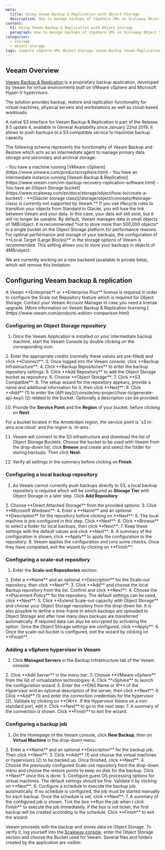 ```yaml
---
meta:
  title: Using Veeam Backup & Replication with Object Storage
  description: How to manage backups of vSpehere VMs on Scaleway Object Storage with Veeam Backup & Replication
content:
  h1: Using Veeam Backup & Replication with Object Storage
  paragraph: How to manage backups of vSpehere VMs on Scaleway Object Storage with Veeam Backup & Replication
categories: 
  - storage
  - object-storage
tags: compute vSphere-VMs Object-Storage Veeam-Backup Veeam-Replication backups
---
```



## Veeam Overview

[Veeam Backup & Replication](https://www.veeam.com/vm-backup-recovery-replication-software.html) is a proprietary backup application, developed by Veeam for virtual environments built on VMware vSphere and Microsoft Hyper-V hypervisors.

The solution provides backup, restore and replication functionality for virtual machines, physical servers and workstations as well as cloud-based workloads.

A native S3 interface for Veeam Backup & Replication is part of the Release 9.5 update 4, available in General Availability since January 22nd 2019. It allows to push backups to a S3 compatible service to maximize backup capacity.

The following schema represents the functionality of Veeam Backup and Restore which acts as an intermediate agent to manage primary data storage and secondary and archival storage:

<Lightbox src="scaleway_schema_veeam.webp" alt="" />

<Message type="requirement">
- You have a machine running [VMware vSphere](https://www.vmware.com/products/vsphere.html)
- You have an intermediate instance running [Veeam Backup & Replication](https://www.veeam.com/vm-backup-recovery-replication-software.html)
- You have an [Object Storage bucket](https://www.scaleway.com/en/docs/storage/object/how-to/create-a-bucket/)
</Message>

<Message type="important">
  - **[Glacier storage class](/storage/object/concepts/#storage-class) is currently not supported by Veeam.**
  If you use lifecycle rules to transition your objects from Standard to Glacier, you will lose the link between Veeam and your data. 
  In this case, your data will still exist, but it will no longer be useable. 
</Message>

<Message type="tip">
By default, Veeam manages data in small objects of 1MB/object. It is recommended *not to store more than 500,000 objects* in a single bucket on the Object Storage platform for performance reasons. 
For optimal performance and storage of your backups, the configuration of **Local Target (Large Blocks)** in the storage options of Veeam is recommended. This setting allows you to store your backups in objects of 4MB/object:

<Lightbox src="scaleway-veeam-target.webp" width="120" alt="" />

We are currently working on a new backend (available in private beta), which will remove this limitation.
</Message>

## Configuring Veeam backup & replication

<Message type="important">
A Veeam **Enterprise** or **Enterprise Plus** license is required in order to configure the Scale out Repository feature which is required for Object Storage. Contact your Veeam Account Manager in case you need a license upgrade. [More information on Veeam Backup & Replication licensing.](https://www.veeam.com/products-edition-comparison.html)
</Message>

### Configuring an Object Storage repository

1. Once the Veeam Application is installed on your intermediate backup machine, start the Veeam Console by double clicking on the corresponding icon:
  <Lightbox src="scaleway-veeam-01.webp" alt="" />
2. Enter the appropriate credits (normally these values are pre-filled) and click **Connect**:
  <Lightbox src="scaleway-veeam-02.webp" alt="" />
3. Once logged into the Veeam console, click **Backup Infrastructure**:
  <Lightbox src="scaleway-veeam-backup-infrastructure.webp" alt="" />
4. Click **Backup Repositories** to enter the backup repository settings:
  <Lightbox src="scaleway-veeam-03.webp" alt="" />
5. Click **Add Repository** to add the Object Storage bucket as repository:
  <Lightbox src="scaleway-veeam-04.webp" alt="" />
6. Choose **Object Storage**:
  <Lightbox src="scaleway-veeam-05.webp" alt="" />
7. Click **S3 Compatible**:
  <Lightbox src="scaleway-veeam-06.webp" alt="" />
8. The setup wizard for the repository appears, provide a name and additional information for it, then click **Next**:
  <Lightbox src="scaleway-veeam-07.webp" alt="" />
9. Click **Add** (1) to enter the [API key](/console/my-project/how-to/generate-api-key/) (2) related to the bucket. Optionally a description can be provided:
  <Lightbox src="scaleway-veeam-08.webp" alt="" />

10. Provide the **Service Point** and the **Region** of your bucket, before clicking on **Next**:

  <Lightbox src="scaleway-veeam-09.webp" alt="" />

  <Message type="note">
  For a bucket located in the Amsterdam region, the service point is `s3.nl-ams.scw.cloud` and the region is `nl-ams`.

  </Message>

11. Veeam will connect to the S3 infrastructure and download the list of Object Storage Buckets. Choose the bucket to be used with Veeam from the drop-down list, click **Browse** and create and select the folder for storing backups. Then click **Next**:

  <Lightbox src="scaleway-veeam-10.webp" alt="" />

  <Lightbox src="scaleway-veeam-11.webp" alt="" />

12. Verify all settings in the summary before clicking on **Finish**:

  <Lightbox src="scaleway-veeam-12.webp" alt="" />

### Configuring a local backup repository

1. As Veeam cannot currently push backups directly to S3, a local backup repository is required which will be configured as **Storage Tier** with Object Storage in a later step. Click **Add Repository**:
  <Lightbox src="scaleway-veeam-04.webp" alt="" />
2. Choose **Direct Attached Storage** from the provided options:
  <Lightbox src="scaleway-veeam-13.webp" alt="" />
3. Click **Microsoft Windows**:
  <Lightbox src="scaleway-veeam-14.webp" alt="" />
4. Enter a **Name** and an optional **Description** for the repository before clicking on **Next**:
  <Lightbox src="scaleway-veeam-15.webp" alt="" />
5. The local machine is pre-configured in this step. Click **Next**:
  <Lightbox src="scaleway-veeam-16.webp" alt="" />
6. Click **Browse** to select a folder for local backups, then click **Next**:
  <Lightbox src="scaleway-veeam-17.webp" alt="" />
7. Keep these settings with the default values and click **Next**:
  <Lightbox src="scaleway-veeam-18.webp" alt="" />
8. A summary of the configuration is shown, click **Apply** to apply the configuration to the repository:
  <Lightbox src="scaleway-veeam-19.webp" alt="" />
9. Veeam applies the configuration and runs some checks. Once they have completed, exit the wizard by clicking on **Finish**:
  <Lightbox src="scaleway-veeam-20.webp" alt="" />

### Configuring a scale-out repository

1. Enter the **Scale-out Repositories** section:
  <Lightbox src="scaleway-veeam-21.webp" alt="" />
2. Enter a **Name** and an optional **Description** for the Scale-out repository, then click **Next**:
  <Lightbox src="scaleway-veeam-22.webp" alt="" />
3. Click **Add** and choose the local Backup repository from the list. Confirm and click **Next**:
  <Lightbox src="scaleway-veeam-23.webp" alt="" />
4. Choose the **Placement Policy** for the repository. The default settings can be used, click **Next**:
  <Lightbox src="scaleway-veeam-24.webp" alt="" />
5. Click **Extend Scale-out capacity with Object Storage** and choose your Object Storage repository from the drop-down list. It is also possible to define a time-frame in which backups are uploaded to Object Storage and after how many days backups are transferred automatically. If required data can also be encrypted by activating the option. Once the Object Storage settings are configured, click **Apply**:
  <Lightbox src="scaleway-veeam-25.webp" alt="" />
6. Once the scale-out bucket is configured, exit the wizard by clicking on **Finish**.
  <Lightbox src="scaleway-veeam-26.webp" alt="" />

### Adding a vSphere hypervisor in Veeam

1. Click **Managed Servers** in the Backup Infrastructure tab of the Veeam console:
  <Lightbox src="scaleway-veeam-27.webp" alt="" />
2. Click **Add Server** in the menu bar:
  <Lightbox src="scaleway-veeam-28.webp" alt="" />
3. Choose **VMware vSphere** from the list of virtualization technologies:
  <Lightbox src="scaleway-veeam-29.webp" alt="" />
4. Click **vSphere** to launch the configuration wizard:
  <Lightbox src="scaleway-veeam-30.webp" alt="" />
5. Enter the **DNS Name or IP** of the Hypervisor and an optional description of the server, then click **Next**:
  <Lightbox src="scaleway-veeam-31.webp" alt="" />
6. Click **Add** (1) and enter the connection credentials for the hypervisor (2). Validate by clicking on **OK**. If the Hypervisor listens on a non-standard port, edit it. Click **Next** to go to the next step:
  <Lightbox src="scaleway-veeam-32.webp" alt="" />
7. A summary of the connection is shown. Click **Finish** to exit the wizard.

### Configuring a backup job

1. On the Homepage of the Veeam console, click **New Backup**, then on **Virtual Machine** in the drop-down menu:
  <Lightbox src="scaleway-veeam-33.webp" alt="" />

  <Lightbox src="scaleway-veeam-34.webp" alt="" />
2. Enter a **Name** and an optional **Description** for the backup job. Then click **Next**:
  <Lightbox src="scaleway-veeam-35.webp" alt="" />
3. Click **Add** (1) and choose the virtual machines or hypervisors (2) to be backed up. Once finished, click **Next**:
  <Lightbox src="scaleway-veeam-36.webp" alt="" />
4. Choose the previously configured Scale-out repository from the drop-down menu and choose the restore points to keep on disk for the backup. Click **Next** once this is done:
  <Lightbox src="scaleway-veeam-37.webp" alt="" />
5. Configure guest OS processing options for virtual machines. The default settings should be fine. Validate it by clicking on **Next**:
  <Lightbox src="scaleway-veeam-38.webp" alt="" />
6. Configure a schedule to execute the backup job automatically. If no schedule is configured, the job must be started manually for each backup. Once the schedule is set, click **Next**:
  <Lightbox src="scaleway-veeam-39.webp" alt="" />
7. A summary of the configured job is shown. Tick the box **Run the job when I click Finish** to execute the job immediately. If the box is not ticket, the first backup will be created according to the schedule. Click **Finish** to exit the wizard:
  <Lightbox src="scaleway-veeam-40.webp" alt="" />

Veeam proceeds with the backup and stores data on Object Storage. To verify it, log yourself into the [Scaleway console](https://console.scaleway.com), enter the Object Storage section and choose the Bucket used for Veeam. Several files and folders created by the application are visible:

<Lightbox src="scaleway-veeam-backup-files.webp" alt="" />
